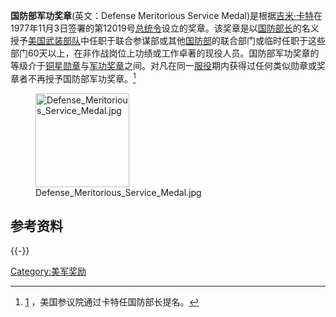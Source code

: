 {{expand|time=2014-06-21T11:32:04+00:00}}

'''国防部军功奖章'''(英文：Defense Meritorious Service Medal)是根据[[吉米·卡特|吉米·卡特]]在1977年11月3日签署的第12019号[[行政命令_(美国)|总统令]]设立的奖章。该奖章是以[[美国国防部长|国防部长]]的名义授予[[美军|美国武装部队]]中任职于联合参谋部或其他[[美国国防部|国防部]]的联合部门或临时任职于这些部门60天以上，在非作战岗位上功绩或工作卓著的现役人员。国防部军功奖章的等级介于[[铜星勋章|铜星勋章]]与[[军功奖章|军功奖章]]之间。对凡在同一[[服役|服役]]期内获得过任何类似勋章或奖章者不再授予国防部军功奖章。<ref>[http://world.people.com.cn/n/2015/0213/c1002-26562212.html] {{Wayback|url=http://world.people.com.cn/n/2015/0213/c1002-26562212.html |date=20150425045741 }}，美国参议院通过卡特任国防部长提名。</ref>

[[Image:Defense_Meritorious_Service_Medal.jpg|150px]]

== 参考资料 ==
<references />


{{-}}
{{美軍跨軍種通用勳獎}}

[[Category:美军奖励|Category:美军奖励]]